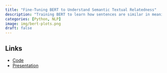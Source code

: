 ```yaml
---
title: "Fine-Tuning BERT to Understand Semantic Textual Relatedness"
description: "Training BERT to learn how sentences are similar in meaning"
categories: [Python, NLP]
image: img/bert-plots.png
draft: false
---
```


## Links

-   [Code](../../notebooks/sentence-similarity.html)
-   [Presentation](../../files/sentence-similarity.pdf)
